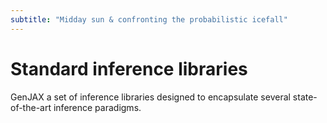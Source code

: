 ```yaml
---
subtitle: "Midday sun & confronting the probabilistic icefall"
---
```


# Standard inference libraries

GenJAX a set of inference libraries designed to encapsulate several state-of-the-art inference paradigms.

